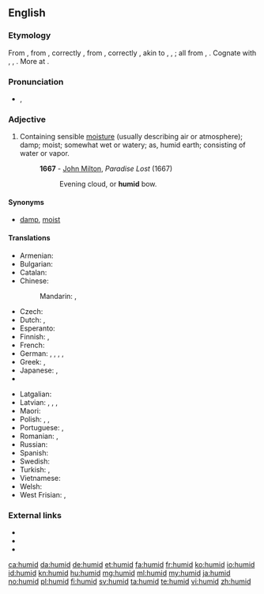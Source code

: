 ==English==

===Etymology===
From {{etyl|fr|en}} {{term|lang=fr|humide}}, from {{etyl|la|en}} {{term|lang=la|humidus}}, correctly {{term|lang=la|umidus||moist}}, from {{term|lang=la|humere}}, correctly {{term|lang=la|umere||to be moist}}, akin to {{term/t|la|ūvēns||moist}}, {{term/t|la|ūvidus}}, {{term/t|la|ūdus||moist}}; all from {{etyl|ine-pro|en}} {{term/t|ine-pro|*wegʷ-}}, {{term/t|ine-pro|*wogʷ-||wet}}. Cognate with {{etyl|non|-}} {{term|vǫkr||moist, damp, wet|lang=non}}, {{etyl|sco|-}} {{term|wak||moist, damp, wetness, moisture|lang=sco}}, {{etyl|en|-}} {{term|weaky||moist, wet|lang=en}}. More at {{l|en|weaky}}.

===Pronunciation===
* {{IPA|/ˈhjuːmɪd/}}, {{X-SAMPA|/"hju:mId/}}

===Adjective===
{{en-adj}}

# Containing sensible [[moisture]] (usually describing air or atmosphere); damp; moist; somewhat wet or watery; as, humid earth; consisting of water or vapor.
#: '''1667''' - [[w:John Milton|John Milton]], ''Paradise Lost'' (1667)
#:: Evening cloud, or '''humid''' bow.

====Synonyms====
* [[damp]], [[moist]]

====Translations====
{{trans-top|slightly wet}}
* Armenian: {{t|hy|խոնավ|tr=xonav|sc=Armn}}
* Bulgarian: {{t+|bg|влажен}}
* Catalan: {{t+|ca|humit}}
* Chinese:
*: Mandarin: {{t|cmn|濕|sc=Hani}}, {{t|cmn|湿|tr=shī|sc=Hani}}
* Czech: {{t+|cs|vlhký|m}}
* Dutch: {{t+|nl|vochtig}}, {{t+|nl|vochtige}}
* Esperanto: {{t|eo|humida}}
* Finnish: {{t|fi|kostea}}, {{t|fi|humidi}}
* French: {{t|fr|mouillé}}
* German: {{t|de|feucht}}, {{t|de|feuchte}}, {{t|de|feuchter}}, {{t|de|feuchten}}, {{t|de|feuchtes}}
* Greek: {{t+|el|υγρός|m|tr=ygrós}}, {{t+|el|νοτερός|m|tr=noterós|sc=Grek}}
* Japanese: {{t-|ja|湿気の多い|tr=しっけのおおい, shikke-no ōi|sc=Jpan}}, {{t-|ja|蒸し暑い|tr=mushiatsui|sc=Jpan}}
* {{trreq|lo}}
{{trans-mid}}
* Latgalian: {{tø|ltg|volgons}}
* Latvian: {{t-|lv|mitrs}}, {{t-|lv|mikls}}, {{t-|lv|valgs}}, {{t-|lv|valgans}}
* Maori: {{t-|mi|haitutu}}
* Polish: {{t+|pl|wilgotny|m}}, {{t-|pl|wilgotna|f}}, {{t-|pl|wilgotne|n}}
* Portuguese: {{t+|pt|úmido}}, {{t+|pt|húmido|m}}
* Romanian: {{t-|ro|umed|m}}, {{t-|ro|umedă|f}}
* Russian: {{t+|ru|влажный|sc=Cyrl|tr=vlážnyj}}
* Spanish: {{t+|es|húmedo}}
* Swedish: {{t+|sv|fuktig}}
* Turkish: {{t+|tr|nemli}}, {{t+|tr|rutubetli}}
* Vietnamese: {{t+|vi|ẩm}}
* Welsh: {{t+|cy|llaith}}
* West Frisian: {{t|fy|fochtich}}, {{t|fy|damp}}
{{trans-bottom}}

===External links===
* {{R:Webster 1913}}
* {{R:Century 1911}}
* {{R:OneLook}}

[[ca:humid]]
[[da:humid]]
[[de:humid]]
[[et:humid]]
[[fa:humid]]
[[fr:humid]]
[[ko:humid]]
[[io:humid]]
[[id:humid]]
[[kn:humid]]
[[hu:humid]]
[[mg:humid]]
[[ml:humid]]
[[my:humid]]
[[ja:humid]]
[[no:humid]]
[[pl:humid]]
[[fi:humid]]
[[sv:humid]]
[[ta:humid]]
[[te:humid]]
[[vi:humid]]
[[zh:humid]]
